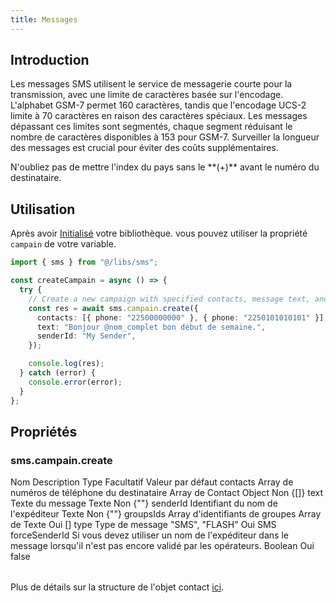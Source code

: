```yaml
---
title: Messages
---
```



## Introduction

Les messages SMS utilisent le service de messagerie courte pour la transmission, avec une limite de caractères basée sur l'encodage. L'alphabet GSM-7 permet 160 caractères, tandis que l'encodage UCS-2 limite à 70 caractères en raison des caractères spéciaux. Les messages dépassant ces limites sont segmentés, chaque segment réduisant le nombre de caractères disponibles à 153 pour GSM-7. Surveiller la longueur des messages est crucial pour éviter des coûts supplémentaires.

<Callout type="warning" emoji="⚠️">
  N'oubliez pas de mettre l'index du pays sans le **(+)** avant le numéro du
  destinataire.
</Callout>

## Utilisation

Après avoir [Initialisé](/libs/js/get-started/#init) votre bibliothèque.
vous pouvez utiliser la propriété `campain` de votre variable.

```ts filename="/api/campain" showLineNumbers {1,6-10}
import { sms } from "@/libs/sms";

const createCampain = async () => {
  try {
    // Create a new campaign with specified contacts, message text, and sender ID
    const res = await sms.campain.create({
      contacts: [{ phone: "22500000000" }, { phone: "2250101010101" }],
      text: "Bonjour @nom_complet bon début de semaine.",
      senderId: "My Sender",
    });

    console.log(res);
  } catch (error) {
    console.error(error);
  }
};
```

## Propriétés

### sms.campain.create

<Table style={{ marginTop: 20 }}>
  <thead>
    <Table.Tr>
      <Table.Th>Nom</Table.Th>
      <Table.Th>Description</Table.Th>
      <Table.Th>Type</Table.Th>
      <Table.Th>Facultatif</Table.Th>
      <Table.Th>Valeur par défaut</Table.Th>
    </Table.Tr>
  </thead>
  <tbody>
    <Table.Tr>
      <Table.Td>contacts</Table.Td>
      <Table.Td>Array de numéros de téléphone du destinataire</Table.Td>
      <Table.Td>Array de Contact Object</Table.Td>
      <Table.Td>Non</Table.Td>
      <Table.Td>{[]}</Table.Td>
    </Table.Tr>
    <Table.Tr>
      <Table.Td>text</Table.Td>
      <Table.Td>Texte du message</Table.Td>
      <Table.Td>Texte</Table.Td>
      <Table.Td>Non</Table.Td>
      <Table.Td>{""}</Table.Td>
    </Table.Tr>
    <Table.Tr>
      <Table.Td>senderId</Table.Td>
      <Table.Td>Identifiant du nom de l'expéditeur</Table.Td>
      <Table.Td>Texte</Table.Td>
      <Table.Td>Non</Table.Td>
      <Table.Td>{""}</Table.Td>
    </Table.Tr>
    <Table.Tr>
      <Table.Td>groupsIds</Table.Td>
      <Table.Td>Array d'identifiants de groupes</Table.Td>
      <Table.Td>Array de Texte</Table.Td>
      <Table.Td>Oui</Table.Td>
      <Table.Td>[]</Table.Td>
    </Table.Tr>
    <Table.Tr>
      <Table.Td>type</Table.Td>
      <Table.Td>Type de message</Table.Td>
      <Table.Td>"SMS", "FLASH"</Table.Td>
      <Table.Td>Oui</Table.Td>
      <Table.Td>SMS</Table.Td>
    </Table.Tr>
    <Table.Tr>
      <Table.Td>forceSenderId</Table.Td>
      <Table.Td>
        Si vous devez utiliser un nom de l'expéditeur dans le message lorsqu'il n'est pas encore validé par les opérateurs.
      </Table.Td>
      <Table.Td>Boolean</Table.Td>
      <Table.Td>Oui</Table.Td>
      <Table.Td>false</Table.Td>
    </Table.Tr>

  </tbody>
</Table>

Plus de détails sur la structure de l'objet contact [ici](/libs/js/contact#intro).
